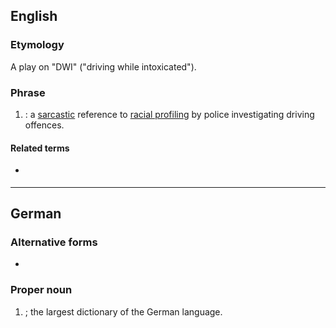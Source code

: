 {{also|dWb}}
==English==

===Etymology===
A play on "DWI" ("driving while intoxicated").

===Phrase===
{{en-phrase}}

# {{initialism of|[[driving]] while [[black]] (or [[brown]])|lang=en|nodot=1}}: a [[sarcastic]] reference to [[racial profiling]] by police investigating driving offences.

====Related terms====
* {{l|en|DWI}} {{gloss|driving while intoxicated}}

----

==German==
{{wikipedia|lang=de}}

===Alternative forms===
* {{l|de|DWb}}

===Proper noun===
{{head|de|proper noun}}

# {{io|lang=de|[[deutsch|Deutsches]] [[Wörterbuch]]|dot=}}; the largest dictionary of the German language.
